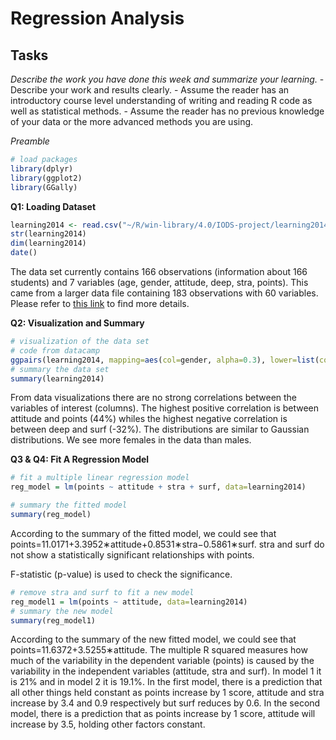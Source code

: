 # Regression Analysis
## Tasks

*Describe the work you have done this week and summarize your learning.*
- Describe your work and results clearly. 
- Assume the reader has an introductory course level understanding of writing and reading R code as well as statistical methods.
- Assume the reader has no previous knowledge of your data or the more advanced methods you are using.

*Preamble*
```r
# load packages
library(dplyr)
library(ggplot2)
library(GGally)
`````

**Q1: Loading Dataset**
```r
learning2014 <- read.csv("~/R/win-library/4.0/IODS-project/learning2014.csv")
str(learning2014)
dim(learning2014)
date()
```
The data set currently contains 166 observations (information about 166 students) and 7 variables (age, gender, attitude, deep, stra, points). This came from a larger data file containing 183 observations with 60 variables. Please refer to [this link](https://www.mv.helsinki.fi/home/kvehkala/JYTmooc/JYTOPKYS3-meta.txt) to find more details.

**Q2: Visualization and Summary**
```r
# visualization of the data set
# code from datacamp
ggpairs(learning2014, mapping=aes(col=gender, alpha=0.3), lower=list(combo=wrap("facethist", bins=20)))
# summary the data set
summary(learning2014)
```

From data visualizations there are no strong correlations between the variables of interest (columns). The highest positive correlation is between attitude and points (44%) whiles the highest negative correlation is between deep and surf (-32%). The distributions are similar to Gaussian distributions. We see more females in the data than males.

**Q3 & Q4: Fit A Regression Model**
```r
# fit a multiple linear regression model
reg_model = lm(points ~ attitude + stra + surf, data=learning2014)

# summary the fitted model
summary(reg_model)
```
According to the summary of the fitted model, we could see that points=11.0171+3.3952∗attitude+0.8531∗stra−0.5861∗surf. stra and surf do not show a statistically significant relationships with points.

F-statistic (p-value) is used to check the significance.

```r
# remove stra and surf to fit a new model
reg_model1 = lm(points ~ attitude, data=learning2014)
# summary the new model
summary(reg_model1)
```

According to the summary of the new fitted model, we could see that points=11.6372+3.5255∗attitude. The multiple R squared measures how much of the variability in the dependent variable (points) is caused by the variability in the independent variables (attitude, stra and surf). In model 1 it is 21% and in model 2 it is 19.1%. In the first model, there is a prediction that all other things held constant as points increase by 1 score, attitude and stra increase by 3.4 and 0.9 respectively but surf reduces by 0.6. In the second model, there is a prediction that as points increase by 1 score, attitude will increase by 3.5, holding other factors constant.